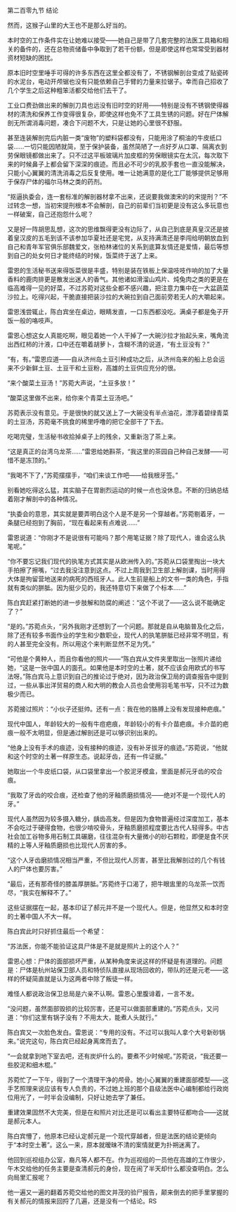 

第二百零九节 结论

然而，这猴子山里的大王也不是那么好当的。

本时空的工作条件实在让她难以接受――她自己是带了几套完整的法医工具箱和相关的备件的，还在总物资储备中争取到了若干份额，但是即使这样也常常受到器材资材短缺的困扰。

原本旧时空里唾手可得的许多东西在这里全都没有了，不锈钢解剖台变成了贴瓷砖的水泥台，电动开颅锯也没有只能依赖自己手臂的力量来拉锯子。幸而自己招收了几个学生之后这种粗笨活都交给他们去干了。

工业口费劲做出来的解剖刀具也远没有旧时空的好用――特别是没有不锈钢使得器材的清洗和保养工作变得很复杂，即使这样也免不了工具生锈的问题。好在尸体解剖无所谓消毒问题，凑合下问题不大，只是让她的心里很不舒服。

甚至连装解剖完后内脏一类“废物”的塑料袋都没有，只能用涂了桐油的牛皮纸口袋……一切只能因陋就简，至于保护装备，虽然简陋了一点好歹从口罩、隔离衣到劳保眼镜都做出来了。只不过这平板玻璃片加皮框的劳保眼镜实在太沉，每次取下来的时候鼻子上都会留下深深的痕迹。而且必不可少的乳胶手套也一直没能解决，只能小心翼翼的清洗消毒之后反复使用。唯一让她满意的是化工厂能够提供足够用于保存尸体的福尔马林之类的药剂。

“抠逼执委会，连一套标准的解剖器材拿不出来，还说要我做澳宋的的宋提刑？”不过转念一想，当初宋提刑根本不会解剖，自己的前辈们当初更是没有这么多玩意也一样破案，自己还抱怨什么呢？

又是好一阵胡思乱想，这次的思维飘得更没有边际了，从自己到底是真皇汉还是披着皇汉皮的五毛到该不该参加华夏社还是宅党，从支持满清还是李闯给明朝放血到自己和青年军官俱乐部魏爱文，张柏林诸位的关系到底算友情还是爱情，最后等想到自己的处女何日才能终结的时候，饭菜终于送了上来。

雷恩的生活秘书送来得饭菜很是丰盛，特别是装在铁板上保温吱吱作响的加了大量香料的鹿肉排更是散发出迷人的香气。其他诸如滑溜山鸡片、炖兔肉之类的更是在临高难得一见的好菜，不过苏菀对这些全都不感兴趣，把注意力集中在一大盆蔬菜沙拉上。吃得兴起，干脆直接把装沙拉的大碗拉到自己面前旁若无人的大嚼起来。

雷恩浅尝辄止，陈白宾坐在桌边，眼睛发直，一口东西都没吃。满桌子都是兔子开饭一般的咯吱声。

雷恩心想这女人真能吃啊，眼见着她一个人干掉了一大碗沙拉才抬起头来，嘴角流出西红柿的汁液，口中还在嚼着胡萝卜，含糊不清的说道，“有土豆没有？”

“有，有。”雷恩应道――自从济州岛土豆引种成功之后，从济州岛来的船上总会运来不少新鲜土豆、土豆干和土豆粉，高雄的土豆供应充分的很。

“来个酸菜土豆汤！”苏菀大声说，“土豆多放！”

“酸菜这里做不出来，给你来个青菜土豆汤吧。”

苏菀表示没有意见。于是很快的就又送上了一大碗没有半点油花，漂浮着碧绿青菜的土豆汤，苏菀毫不挑食的稀里呼噜的把它全部干了下去。

吃喝完璧，生活秘书收拾掉桌子上的残余，又重新泡了茶上来。

“这是真正的台湾乌龙茶……”雷恩给她斟茶，“我这里的茶园自己种自己发酵――可惜不是冻顶的。”

“我喝不下了，”苏菀摆摆手，“咱们来谈工作吧――给我根牙签。”

别看她吃得这么猛，其实脑子在胃剧烈运动的时候一点也没休息。不断的归纳总结着刚才解剖中的各种情况。

“执委会的意思，其实就是要弄明白这个人是不是另一个穿越者。”苏菀剔着牙，一条腿已经抱到了胸前，“现在看起来有点难说……”

雷恩说道：“你刚才不是说很有可能吗？那个用笔证据？除了现代人，谁会这么执笔呢。”

“你不要忘记我们现代的执笔方式其实是从欧洲传入的。”苏菀从口袋里掏出一块大手拍擦了擦嘴，“过去我没注意到这点。不过上周我到卫生部上解剖课，当时用得大体是拘留营地送来的病死的西班牙人。此人生前是船上的文书一类的角色，手指就有类似的胼胝。因为挺少见的，我还特意切下来做了个标本……”

陈白宾赶紧打断她的进一步肢解和防腐的阐述：“这个不说了――这么说不能确定了？”

“是的。”苏菀点头，“另外我刚才还想到了一个问题。那就是自从电脑普及化之后，除了还有较多书面作业的学生和少数职业，现代人的执笔胼胝已经非常不明显，有的人甚至完全没有。所以用这个来判断显然不足为凭。”

“可他是个黄种人，而且你看他的照片――”陈白宾从文件夹里取出一张照片递给她，“这是一张中国人的面孔。如果他是本时空的土著，就不应该会用欧式的书写法呀。”陈白宾马上意识到自己的推论过于绝对，因为政治保卫局的调查报告中提到过，一些从事出洋贸易的商人和大明的教会人员也会使用羽毛笔书写，只不过为数极少而已。

苏菀接过照片：“小伙子还挺帅。还有一点：我在他的胳膊上没有发现接种疤痕。”

现代中国人，年龄较大的一般有牛痘疤痕，年龄较小的有卡介苗疤痕。卡介苗的疤痕一般不太明显，但是通过解剖还是可以够识别出来的。

“他身上没有手术的痕迹，没有接种的痕迹，没有补牙拔牙的痕迹。”苏菀说，“他就和这个时空的土著一样原生态。说起牙齿，还有一件证据。”

她取出一个牛皮纸口袋，从口袋里拿出一个胶泥牙模盒，里面是郝元牙齿的咬合痕。

“我取了牙齿的咬合痕，还检查了他的牙釉质磨损情况――绝对不是一个现代人的牙。”

现代人虽然因为较多摄入糖分，龋齿高发。但是因为食物普遍经过深度加工，基本不会吃过于硬得食物，也很少啃咬骨头，牙釉质磨损程度要比古代人轻得多。中古社会加工谷物多用石制工具碾磨，往往混杂有大量微小的砂石颗粒，即便是食不厌精的上等人牙釉质磨损也比现代人厉害的多。

“这个人牙齿磨损情况相当严重，不但比现代人厉害，甚至比我解剖过的几个有钱人的尸体也要厉害。”

“最后，还有那奇怪的膝盖厚胼胝。”苏菀终于口渴了，把牛眼盅里的乌龙茶一饮而尽，“我实在解释不了。”

这些证据摆在一起，基本印证了郝元并不是一个现代人。但是，他显然又和本时空的土著中国人不大一样。

陈白宾此时只好抓住最后一个希望：

“苏法医，你能不能验证这具尸体是不是就是照片上的这个人？”

雷恩心想：尸体的面部损坏严重，从某种角度来说这样的怀疑是有道理的。问题是：尸体是杭州站保卫部人员和特侦队直接从现场回收的，带队的还是元老――这样的怀疑简直就是认为这两者中除了叛徒一样。

难怪人都说政治保卫总局是六亲不认啊。雷恩心里腹诽着，一言不发。

“没问题，虽然面部毁损的比较厉害，还是可以做面部重建的。”苏菀点头，又问道：“你们这里有锅子没有？不用太大，能煮人头就行。”

陈白宾又一次脸色发白。雷恩说：“专用的没有。不过可以我叫人拿个大号新砂锅来。”说完这句，陈白宾已经起身离席而去了。

“一会就拿到地下室去吧，还有炭炉什么的。要煮不少时候呢。”苏菀说，“我还要一些胶泥和细木棍。”

苏菀忙了一下午，得到了一个清理干净的颅骨。她小心翼翼的重建面部模型――这手艺照理来说应该有专人负责的，不过她上班的那个县级法医中心编制都给行政岗位用光了，一时半会没编制，只好让她去学了兼任。

重建效果固然不大完美，但是在和照片对比还是可以看出主要特征都吻合――这就是郝元本人。

陈白宾懵了，他原本已经认定郝元是一个现代穿越者，但是法医的结论更倾向于“本时空土著”。这么一来，原本就暧昧不清的案情就更为扑朔迷离了。

他回到巡视组办公室，裔凡等人都不在。作为巡视组的一员他在高雄的工作很少，午木交给他的任务主要是查清郝元的身份，现在闹了半天却什么都没查明白。怎么向局里汇报呢？

他一遍又一遍的翻着苏菀交给他的图文并茂的验尸报告，颠来倒去的把手里掌握的有关郝元的情报来回捋了几遍，还是没有一个结论。RS

